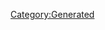 {{Database/Music/MusicInfo
 |ID=95
 |Cov=93
 |Cd=25
 |Nam=92
 |Div=92
 |Ma=4
 |SerieId=5
 |SerieLogoId=10
 |WavId=93
 |VariationId=0
 |Dsc=92
 |Strt=10
 |ValkyrieBattle=1
 |ValkyrieIntro=1
 |ValkyrieIntroSky=1
 |DivaSolo=1
 |DivaMulti=1
 |Exp=4
}}
[[Category:Generated]]
